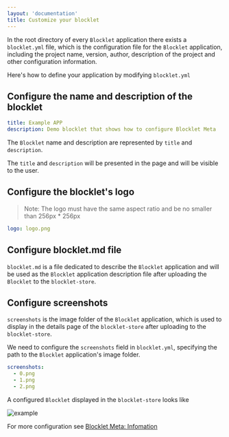 ```yaml
---
layout: 'documentation'
title: Customize your blocklet
---
```


In the root directory of every `Blocklet` application there exists a `blocklet.yml` file, which is the configuration file for the `Blocklet` application, including the project name, version, author, description of the project and other configuration information.

Here's how to define your application by modifying `blocklet.yml`

## Configure the name and description of the blocklet

```yaml
title: Example APP
description: Demo blocklet that shows how to configure Blocklet Meta
```

The `Blocklet` name and description are represented by `title` and `description`.

The `title` and `description` will be presented in the page and will be visible to the user.

## Configure the blocklet's logo

> Note: The logo must have the same aspect ratio and be no smaller than 256px \* 256px

```yaml
logo: logo.png
```

## Configure blocklet.md file

`blocklet.md` is a file dedicated to describe the `Blocklet` application and will be used as the `Blocklet` application description file after uploading the `Blocklet` to the `blocklet-store`.

## Configure screenshots

`screenshots` is the image folder of the `Blocklet` application, which is used to display in the details page of the `blocklet-store` after uploading to the `blocklet-store`.

We need to configure the `screenshots` field in `blocklet.yml`, specifying the path to the `Blocklet` application's image folder.

```yaml
screenshots:
  - 0.png
  - 1.png
  - 2.png
```

A configured `Blocklet` displayed in the `blocklet-store` looks like

![example](./image/example.png)

For more configuration see [Blocklet Meta: Infomation](https://developer.blocklet.io/docs/zh/reference/blocklet-spec#infomation)
